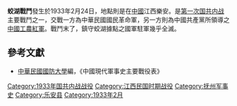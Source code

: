 {{Infobox Military Conflict|
campaign=|
image=|
caption=|
conflict=蛟湖戰鬥|
partof=[[国共内战|国共内战]]|
date= 1933年2月24日|
place=[[中國|中國]]江西樂安|
result=國軍52師李明師長自殺，全師傷亡三分之二，損失步槍三千餘枝，機槍80挺，無線電7架|
combatant1=中華民國國民革命軍52師李明部|
combatant2=紅五軍、1軍團、5軍團| 
commander1=李明|
commander2=袁國平、鞏楚、林彪、董振堂|
strength1=萬餘|
strength2=萬餘|
casualties1=六千人以上|
casualties2=－|
}}
'''蛟湖戰鬥'''發生於1933年2月24日，地點則是在[[中國|中國]]江西樂安。是[[第一次国共内战|第一次国共内战]]主要戰鬥之一，交戰一方為中華民國國民革命軍，另一方則為中國共產黨所領導之[[中國工農紅軍|中國工農紅軍]]。戰鬥末了，鎮守蛟湖據點之國軍駐軍幾乎全滅。

==參考文獻==
*[[中華民國|中華民國]][[國防大學_(臺灣)|國防大學]]編，《中國現代軍事史主要戰役表》

{{第一次国共内战}}
[[Category:1933年国共内战战役|Category:1933年国共内战战役]]
[[Category:江西民国时期战役|Category:江西民国时期战役]]
[[Category:抚州军事史|Category:抚州军事史]]
[[Category:乐安县|Category:乐安县]]
[[Category:1933年2月|Category:1933年2月]]